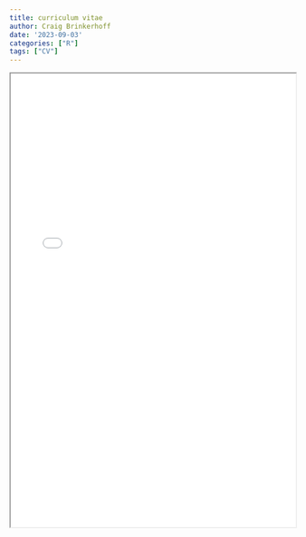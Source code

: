 ```yaml
---
title: curriculum vitae
author: Craig Brinkerhoff
date: '2023-09-03'
categories: ["R"]
tags: ["CV"]
---
```

<center>
<iframe src="Brinkerhoff_CV_public.pdf" width="100%" height="800px"></iframe>
</center>